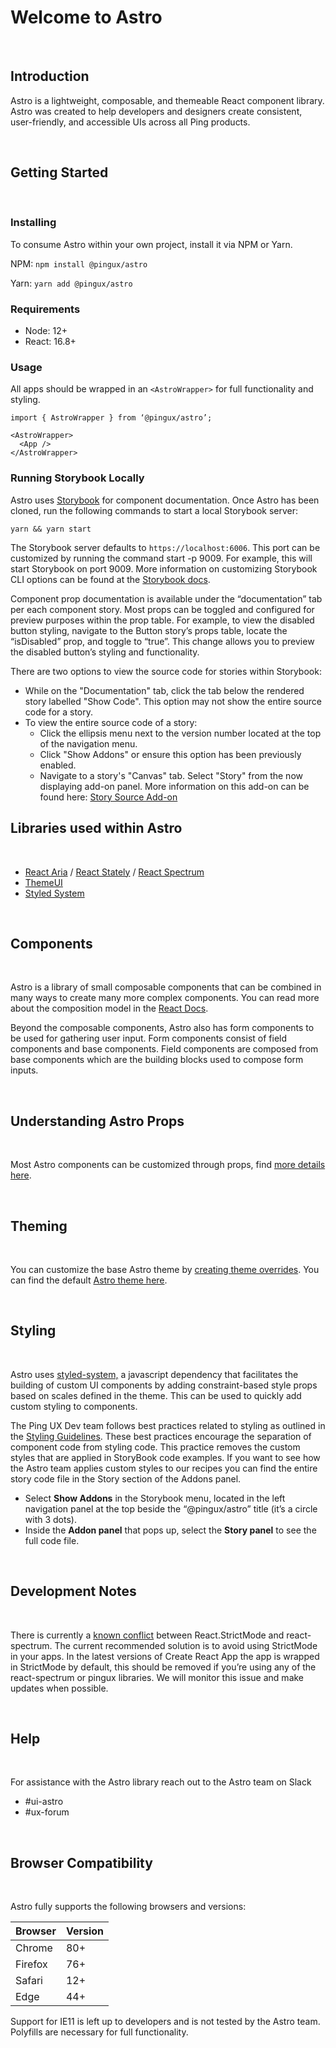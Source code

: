 <Meta title="Docs/Welcome" />

# Welcome to Astro

<br />

## Introduction

Astro is a lightweight, composable, and themeable React component library. Astro was created to help developers and designers create consistent, user-friendly, and accessible UIs across all Ping products.

<br />

## Getting Started

<br />

### Installing

To consume Astro within your own project, install it via NPM or Yarn.

NPM: 
`npm install @pingux/astro`

Yarn: 
`yarn add @pingux/astro`

### Requirements

- Node: 12+
- React: 16.8+

### Usage

All apps should be wrapped in an `<AstroWrapper>` for full functionality and styling.

```
import { AstroWrapper } from ‘@pingux/astro’;

<AstroWrapper>
  <App />
</AstroWrapper>
```

### Running Storybook Locally

Astro uses [Storybook](https://storybook.js.org/) for component documentation. Once Astro has been cloned, run the following commands to start a local Storybook server:

`yarn && yarn start`

The Storybook server defaults to `https://localhost:6006`. This port can be customized by running the command start -p 9009. For example, this will start Storybook on port 9009. More information on customizing Storybook CLI options can be found at the [Storybook docs](https://storybook.js.org/docs/react/api/cli-options). 

Component prop documentation is available under the “documentation” tab per each component story. Most props can be toggled and configured for preview purposes within the prop table.
For example, to view the disabled button styling, navigate to the Button story’s props table, locate the “isDisabled” prop, and toggle to “true”. This change allows you to preview the disabled button’s styling and functionality.

There are two options to view the source code for stories within Storybook:
- While on the "Documentation" tab, click the tab below the rendered story labelled "Show Code". This option may not show the entire source code for a story.
- To view the entire source code of a story:
    - Click the ellipsis menu next to the version number located at the top of the navigation menu. 
    - Click "Show Addons" or ensure this option has been previously enabled.
    - Navigate to a story's "Canvas" tab. Select "Story" from the now displaying add-on panel. More information on this add-on can be found here: [Story Source Add-on](https://storybook.js.org/addons/@storybook/addon-storysource#displaying-full-source)




## Libraries used within Astro

<br />

- [React Aria](https://react-spectrum.adobe.com/react-aria/index.html) / [React Stately](https://react-spectrum.adobe.com/react-stately/index.html) / [React Spectrum](https://react-spectrum.adobe.com/react-spectrum/index.html)
- [ThemeUI](https://theme-ui.com/)
- [Styled System](https://styled-system.com/)

<br />

## Components

<br />

Astro is a library of small composable components that can be combined in many ways to create many more complex components. You can read more about the composition model in the [React Docs](https://reactjs.org/docs/composition-vs-inheritance.html). 

Beyond the composable components, Astro also has form components to be used for gathering user input. Form components consist of field components and base components. Field components are composed from base components which are the building blocks used to compose form inputs.

<br />

## Understanding Astro Props

<br />

Most Astro components can be customized through props, find [more details here](./?path=/story/docs-props--page). 

<br />

## Theming

<br />

You can customize the base Astro theme by [creating theme overrides](./?path=/docs/docs-theme-custom-themes--page). 
You can find the default [Astro theme here](./?path=/docs/docs-theme-astro-theme--page).

<br />

## Styling

<br />

Astro uses [styled-system,](https://styled-system.com/table/) a javascript dependency that facilitates the building of custom UI components by adding constraint-based style props based on scales defined in the theme. This can be used to quickly add custom styling to components.

The Ping UX Dev team follows best practices related to styling as outlined in the [Styling Guidelines](./?path=/story/docs-theme-styling-guideline--page). These best practices encourage the separation of component code from styling code. This practice removes the custom styles that are applied in StoryBook code examples. If you want to see how the Astro team applies custom styles to our recipes you can find the entire story code file in the Story section of the Addons panel. 
- Select **Show Addons** in the Storybook menu, located in the left navigation panel at the top beside the “@pingux/astro” title (it’s a circle with 3 dots).
- Inside the **Addon panel** that pops up, select the **Story panel** to see the full code file.

<br />

## Development Notes

<br />

There is currently a [known conflict](https://github.com/adobe/react-spectrum/issues/779) between React.StrictMode and react-spectrum. The current recommended solution is to avoid using StrictMode in your apps. In the latest versions of Create React App the app is wrapped in StrictMode by default, this should be removed if you’re using any of the react-spectrum or pingux libraries. We will monitor this issue and make updates when possible.

<br />

## Help

<br />

For assistance with the Astro library reach out to the Astro team on Slack
- #ui-astro
- #ux-forum

<br />


## Browser Compatibility

<br />

Astro fully supports the following browsers and versions:

| Browser     | Version     |
| ----------- | ----------- |
| Chrome      | 80+         |
| Firefox     | 76+         |
| Safari      | 12+         |
| Edge        | 44+         |


Support for IE11 is left up to developers and is not tested by the Astro team. Polyfills are necessary for full functionality.
